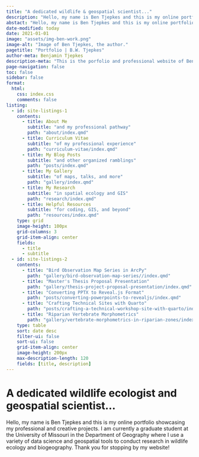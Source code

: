 ---
title: "A dedicated wildlife & geospatial scientist..."
description: "Hello, my name is Ben Tjepkes and this is my online portfolio showcasing my professional and creative projects. I am currently a graduate student at the University of Missouri in the Department of Geography where I conduct research in wildlife ecology and biogeography."
abstact: "Hello, my name is Ben Tjepkes and this is my online portfolio showcasing my professional and creative projects. I am currently a graduate student at the University of Missouri in the Department of Geography where I use a variety of data science and geospatial tools to conduct research in wildlife ecology and biogeography."
date-modified: today
date: 2021-01-01
image: "assets/img-ben-work.png"
image-alt: "Image of Ben Tjepkes, the author."
pagetitle: "Portfolio | B.W. Tjepkes"
author-meta: Benjamin Tjepkes
description-meta: "This is the porfolio and professional website of Benjamin Tjepkes."
page-navigation: false
toc: false
sidebar: false
format:
  html:
    css: index.css
    comments: false
listing:
  - id: site-listings-1
    contents:
      - title: About Me
        subtitle: "and my professional pathway"
        path: "about/index.qmd"
      - title: Curriculum Vitae
        subtitle: "of my professional experience"
        path: "curriculum-vitae/index.qmd"
      - title: My Blog Posts
        subtitle: "and other organized ramblings"
        path: "posts/index.qmd"        
      - title: My Gallery
        subtitle: "of maps, talks, and more"
        path: "gallery/index.qmd"
      - title: My Research
        subtitle: "in spatial ecology and GIS"
        path: "research/index.qmd"
      - title: Helpful Resources
        subtitle: "for coding, GIS, and beyond"  
        path: "resources/index.qmd"
    type: grid
    image-height: 100px
    grid-columns: 3
    grid-item-align: center
    fields:
      - title
      - subtitle
  - id: site-listings-2
    contents:
      - title: "Bird Observation Map Series in ArcPy"
        path: "gallery/bird-observation-map-series//index.qmd"      
      - title: "Master's Thesis Proposal Presentation"
        path: "gallery/thesis-project-proposal-presentation/index.qmd"
      - title: "Converting PPTX to Reveal.js Format"
        path: "posts/converting-powerpoints-to-revealjs/index.qmd"
      - title: "Crafting Technical Sites with Quarto"
        path: "posts/crafting-a-technical-workshop-site-with-quarto/index.qmd"
      - title: "Riparian Vertebrate Morphometrics"
        path: "gallery/vertebrate-morphometrics-in-riparian-zones/index.qmd"
    type: table
    sort: date desc
    filter-ui: false
    sort-ui: false
    grid-item-align: center
    image-height: 200px
    max-description-length: 120
    fields: [title, description]
---
::: {#intro-section .column-body-outset}

# A dedicated wildlife ecologist and geospatial scientist...

Hello, my name is Ben Tjepkes and this is my online portfolio showcasing my professional and creative projects. I am currently a graduate student at the University of Missouri in the Department of Geography where I use a variety of data science and geospatial tools to conduct research in wildlife ecology and biogeography. Thank you for stopping by my website!

:::

::: {#site-listings-1 .column-body-outset}
:::


::: {#site-listings-2  .index-latest .column-body-outset}
:::

